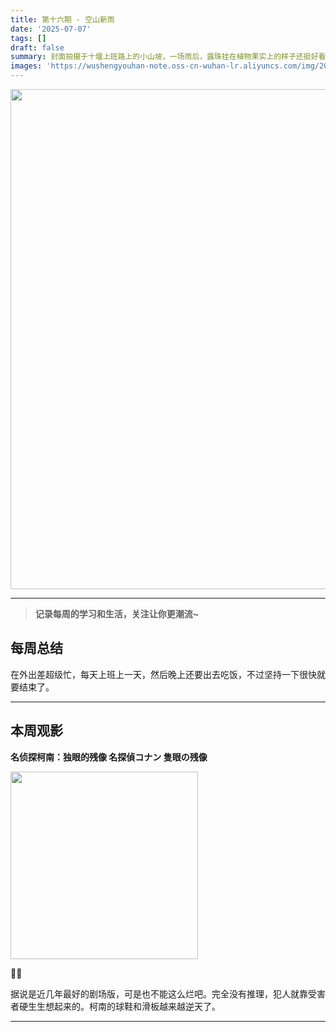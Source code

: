 ```yaml
---
title: 第十六期 - 空山新雨 
date: '2025-07-07'
tags: []
draft: false
summary: 封面拍摄于十堰上班路上的小山坡，一场雨后，露珠挂在植物果实上的样子还挺好看。
images: 'https://wushengyouhan-note.oss-cn-wuhan-lr.aliyuncs.com/img/20250714141000026.jpg'
---
```


<img src={frontmatter.images} width="800" />

---

> **记录每周的学习和生活，关注让你更潮流~**

## 每周总结

在外出差超级忙，每天上班上一天，然后晚上还要出去吃饭，不过坚持一下很快就要结束了。

---

## 本周观影

**名侦探柯南：独眼的残像 名探偵コナン 隻眼の残像**

<img
  src="https://img3.doubanio.com/view/photo/m/public/p2918817493.webp"
  referrerPolicy="no-referrer"
  width="300"
/>

🌟🌟

据说是近几年最好的剧场版，可是也不能这么烂吧。完全没有推理，犯人就靠受害者硬生生想起来的。柯南的球鞋和滑板越来越逆天了。

---
